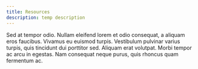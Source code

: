 ```yaml
---
title: Resources
description: temp description
---
```

Sed at tempor odio. Nullam eleifend lorem et odio consequat, a aliquam eros faucibus. Vivamus eu euismod turpis. 
Vestibulum pulvinar varius turpis, quis tincidunt dui porttitor sed. Aliquam erat volutpat. Morbi tempor ac arcu in egestas. 
Nam consequat neque purus, quis rhoncus quam fermentum ac.